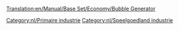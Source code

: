 [[Translation:en/Manual/Base Set/Economy/Bubble Generator]]

{{nl/Industrieën|image=BubbleGenerator.png
|name=Bellenblazer
|climates=[[nl/Manual/Klimaat#Speelgoedland|Speelgoedland]]
|accepts=Niets
|produces=[[nl/Manual/Base Set/Economy/Bubbels|Bubbels]]
|notes=Niet aanwezig in andere [[nl/Manual/Klimaat|klimaten]].
}}

{{nl/Navbox Industrieën}}
[[Category:nl/Primaire industrie]]
[[Category:nl/Speelgoedland industrie]]